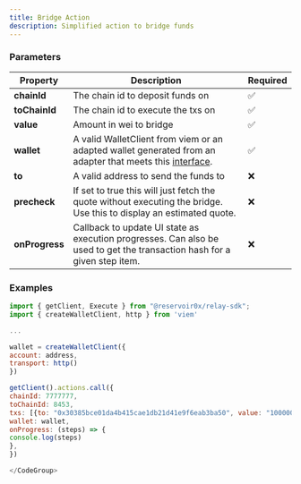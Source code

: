 ```yaml
---
title: Bridge Action
description: Simplified action to bridge funds
---
```


### Parameters

| Property       | Description                                                                                                                                                                                                                                                                                                                                   | Required |
| -------------- | --------------------------------------------------------------------------------------------------------------------------------------------------------------------------------------------------------------------------------------------------------------------------------------------------------------------------------------------- | -------- |
| **chainId**    | The chain id to deposit funds on                                                                                                                                                                                                                                                                                                              | ✅      |
| **toChainId**  | The chain id to execute the txs on                                                                                                                                                                                                                                                                                                            | ✅      |
| **value**        | Amount in wei to bridge | ✅      |
| **wallet**     | A valid WalletClient from viem or an adapted wallet generated from an adapter that meets this [interface](https://github.com/reservoirprotocol/relay-sdk/blob/main/packages/sdk/src/types/AdaptedWallet.ts).                                                                                                                                  | ✅      |
| **to**     | A valid address to send the funds to                                                                                                                                  | ❌      |
| **precheck**     | If set to true this will just fetch the quote without executing the bridge. Use this to display an estimated quote.                                                                                                                                  | ❌      |
| **onProgress** | Callback to update UI state as execution progresses. Can also be used to get the transaction hash for a given step item.                                                                                                                                                                                                                      | ❌      |

### Examples

```javascript Bridging
import { getClient, Execute } from "@reservoir0x/relay-sdk";
import { createWalletClient, http } from 'viem'

...

wallet = createWalletClient({
account: address,
transport: http()
})

getClient().actions.call({
chainId: 7777777,
toChainId: 8453,
txs: [{to: "0x30385bce01da4b415cae1db21d41e9f6eab3ba50", value: "1000000" }]
wallet: wallet,
onProgress: (steps) => {
console.log(steps)
},
})

</CodeGroup>
